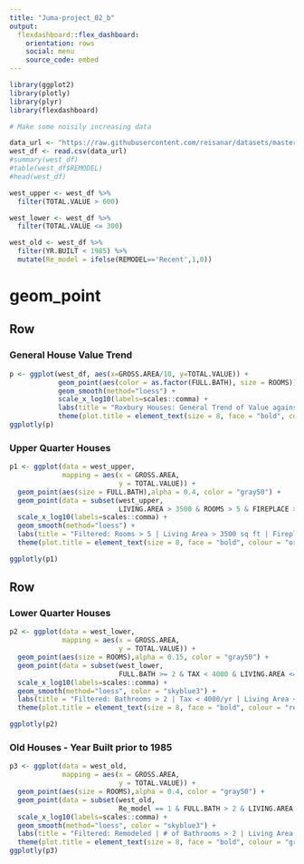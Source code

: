 ```yaml
---
title: "Juma-project_02_b"
output: 
  flexdashboard::flex_dashboard:
    orientation: rows
    social: menu
    source_code: embed
---
```



```r
library(ggplot2)
library(plotly)
library(plyr)
library(flexdashboard)

# Make some noisily increasing data

data_url <- "https://raw.githubusercontent.com/reisanar/datasets/master/WestRoxbury.csv"
west_df <- read.csv(data_url)
#summary(west_df)
#table(west_df$REMODEL)
#head(west_df)

west_upper <- west_df %>%
  filter(TOTAL.VALUE > 600)

west_lower <- west_df %>%
  filter(TOTAL.VALUE <= 300)

west_old <- west_df %>%
  filter(YR.BUILT < 1985) %>%
  mutate(Re_model = ifelse(REMODEL=='Recent',1,0))

```

geom_point
=======================================================================

Row
-----------------------------------------------------------------------

### General House Value Trend

```r
p <- ggplot(west_df, aes(x=GROSS.AREA/10, y=TOTAL.VALUE)) +
            geom_point(aes(color = as.factor(FULL.BATH), size = ROOMS)) +
            geom_smooth(method="loess") +
            scale_x_log10(labels=scales::comma) +
            labs(title = "Roxbury Houses: General Trend of Value against Total Area") +
            theme(plot.title = element_text(size = 8, face = "bold", colour = "dodgerblue4"))
ggplotly(p)
```



### Upper Quarter Houses

```r
p1 <- ggplot(data = west_upper,
             mapping = aes(x = GROSS.AREA,
                           y = TOTAL.VALUE)) + 
  geom_point(aes(size = FULL.BATH),alpha = 0.4, color = "gray50") +
  geom_point(data = subset(west_upper,
                           LIVING.AREA > 3500 & ROOMS > 5 & FIREPLACE > 0), color = "orange3") +
  scale_x_log10(labels=scales::comma) +
  geom_smooth(method="loess") + 
  labs(title = "Filtered: Rooms > 5 | Living Area > 3500 sq ft | Fireplace = Yes") +
  theme(plot.title = element_text(size = 8, face = "bold", colour = "orange3"))

ggplotly(p1)
```

Row
-----------------------------------------------------------------------

### Lower Quarter Houses

```r
p2 <- ggplot(data = west_lower,
             mapping = aes(x = GROSS.AREA,
                           y = TOTAL.VALUE)) + 
  geom_point(aes(size = ROOMS),alpha = 0.15, color = "gray50") +
  geom_point(data = subset(west_lower,
                           FULL.BATH >= 2 & TAX < 4000 & LIVING.AREA <= 2000), color = "red4") +
  scale_x_log10(labels=scales::comma) +
  geom_smooth(method="loess", color = "skyblue3") +
  labs(title = "Filtered: Bathrooms > 2 | Tax < 4000/yr | Living Area <= 2000 sq ft") +
  theme(plot.title = element_text(size = 8, face = "bold", colour = "red4"))

ggplotly(p2)
```

### Old Houses - Year Built prior to 1985

```r

p3 <- ggplot(data = west_old,
             mapping = aes(x = GROSS.AREA,
                           y = TOTAL.VALUE)) + 
  geom_point(aes(size = ROOMS),alpha = 0.4, color = "gray50") +
  geom_point(data = subset(west_old,
                           Re_model == 1 & FULL.BATH > 2 & LIVING.AREA > 2000), color = "green3") +
  scale_x_log10(labels=scales::comma) +
  geom_smooth(method="loess", color = "skyblue3") + 
  labs(title = "Filtered: Remodeled | # of Bathrooms > 2 | Living Area > 2000 sqft") +
  theme(plot.title = element_text(size = 8, face = "bold", colour = "green3"))
ggplotly(p3)





```
